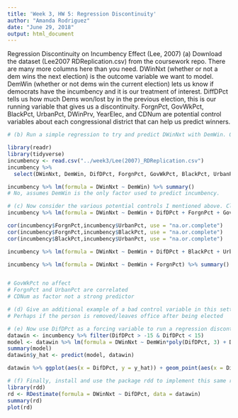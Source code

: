 ```yaml
---
title: 'Week 3, HW 5: Regression Discontinuity'
author: "Amanda Rodriguez"
date: "June 29, 2018"
output: html_document
---
```


Regression Discontinuity on Incumbency Effect (Lee, 2007)
(a) Download the dataset (Lee2007 RDReplication.csv) from the coursework repo. There are many more columns here than you need. DWinNxt (whether or not a dem wins the next election) is the outcome variable we want to model. DemWin (whether or not dems win the current election) lets us know if democrats have the incumbency and it is our treatment of interest. DiffDPct tells us how much Dems won/lost by in the previous election, this is our running variable that gives us a discontinuity. ForgnPct, GovWkPct, BlackPct, UrbanPct, DWinPrv, YearElec, and CDNum are potential control variables about each congressional district that can help us predict winners. 

```r
# (b) Run a simple regression to try and predict DWinNxt with DemWin. Observe the coe???cient on DemWin. Do you think it gives an unbiased estiamte of the incumbency e???ect. Why or why not? 

library(readr)
library(tidyverse)
incumbency <- read.csv("../week3/Lee(2007)_RDReplication.csv")
incumbency %>% 
  select(DWinNxt, DemWin, DifDPct, ForgnPct, GovWkPct, BlackPct, UrbanPct, DWinPrv, YearElec, CDNumAtL)

incumbency %>% lm(formula = DWinNxt ~ DemWin) %>% summary()
# No, assumes DemWin is the only factor used to predict incumbency. 
```

```r
# (c) Now consider the various potential controls I mentioned above. Classify each one as a confounding, variance reducing, unrelated, or bad control. Introduce some/all of these variables to your regression and see what happens to the coe???cient on DemWin. 
incumbency %>% lm(formula = DWinNxt ~ DemWin + DifDPct + ForgnPct + GovWkPct + BlackPct + UrbanPct + DWinPrv + YearElec + CDNumAtL) %>% summary() 

cor(incumbency$ForgnPct,incumbency$UrbanPct, use = "na.or.complete")
cor(incumbency$ForgnPct,incumbency$BlackPct, use = "na.or.complete")
cor(incumbency$BlackPct,incumbency$UrbanPct, use = "na.or.complete")

incumbency %>% lm(formula = DWinNxt ~ DemWin + DifDPct + BlackPct + UrbanPct + DWinPrv) %>% summary()

incumbency %>% lm(formula = DWinNxt ~ DemWin + ForgnPct) %>% summary()


# GovWkPct no affect
# ForgnPct and UrbanPct are correlated
# CDNum as factor not a strong predictor
```
```r
# (d) Give an additional example of a bad control variable in this setting. It does not have to be one that it is present in the dataset. 
# Perhaps if the person is removed/leaves office after being elected
```
```r
# (e) Now use DifDPct as a forcing variable to run a regression discontinuity to estimate the incumbency advantage. Generate a cubic polynomial and pick a window of 10% (this just means to drop data that is more than 15% from the discontinuity) on either side of the threshold (50%). Run a regression discontinuity. How does the coe???cient you got compare to in (b) and (c).
datawin <- incumbency %>% filter(DifDPct > -15 & DifDPct < 15)
model <- datawin %>% lm(formula = DWinNxt ~ DemWin*poly(DifDPct, 3) + DifDPct + BlackPct + UrbanPct + DWinPrv)
summary(model)
datawin$y_hat <- predict(model, datawin)

datawin %>% ggplot(aes(x = DifDPct, y = y_hat)) + geom_point(aes(x = DifDPct))+ geom_smooth(aes(color = as.factor(DemWin)))
```
```r
# (f) Finally, install and use the package rdd to implement this same regression discontinuity design (this saves you from having to decide on bandwidths and code polynomials). Use the functions RDestimate and plot to do a faster regression discontinuity anlaysis. Your answer in (e) should look somewhat similar to your answer here.
library(rdd)
rd <- RDestimate(formula = DWinNxt ~ DifDPct, data = datawin)
summary(rd)
plot(rd)
```
